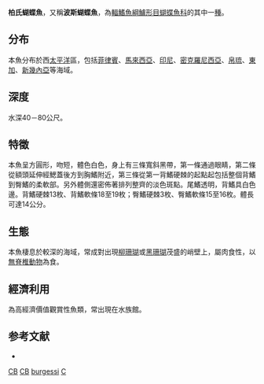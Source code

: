{{Speciesbox
| name = 柏氏蝴蝶魚
| image = Chaetodon burgessi.JPG
| status = LC
| status_system = iucn3.1
| genus = Chaetodon
| species = burgessi
| authority = Allen & Starck, 1973
| synonyms = *''Chaetodon benetti'', Cuvier, 1831
*''Chaetodon vinctus'', Cuvier, 1831
}}
'''柏氏蝴蝶魚'''，又稱'''波斯蝴蝶魚'''，為[[輻鰭魚綱|輻鰭魚綱]][[鱸形目|鱸形目]][[蝴蝶魚科|蝴蝶魚科]]的其中一[[種|種]]。

==分布==
本魚分布於西[[太平洋|太平洋]]區，包括[[菲律賓|菲律賓]]、[[馬來西亞|馬來西亞]]、[[印尼|印尼]]、[[密克羅尼西亞|密克羅尼西亞]]、[[帛琉|帛琉]]、[[東加|東加]]、[[新幾內亞|新幾內亞]]等海域。

==深度==
水深40－80公尺。

==特徵==
本魚呈方圓形，吻短，體色白色，身上有三條寬斜黑帶，第一條通過眼睛，第二條從額頭延伸經鰓蓋後方到胸鰭附近，第三條從第一背鰭硬棘的起點起包括整個背鰭到臀鰭的柔軟部。另外體側還密佈著排列整齊的淡色斑點。尾鰭透明，背鰭具白色邊。背鰭硬棘13枚、背鰭軟條18至19枚；臀鰭硬棘3枚、臀鰭軟條15至16枚。體長可達14公分。

==生態==
本魚棲息於較深的海域，常成對出現[[柳珊瑚|柳珊瑚]]或[[黑珊瑚|黑珊瑚]]茂盛的峭壁上，屬肉食性，以[[無脊椎動物|無脊椎動物]]為食。

==經濟利用==
為高經濟價值觀賞性魚類，常出現在水族館。

==参考文献==
*{{FishBase_species|genus=Chaetodon|species=burgessi|year=2011|month=12}}
{{Taxonbar|from=Q2532343}}

[[Category:IUCN红色名录无危物种|CB]]
[[Category:觀賞魚|CB]]
[[Category:蝴蝶魚屬|burgessi]]
[[Category:1973年描述的鱼类|C]]